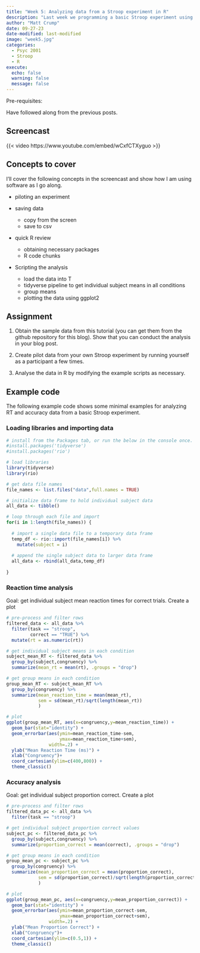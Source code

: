 ```yaml
---
title: "Week 5: Analyzing data from a Stroop experiment in R"
description: "Last week we programming a basic Stroop experiment using jspsych, and this week we take a quick look at analyzing the data using R."
author: "Matt Crump"
date: 09-27-23
date-modified: last-modified
image: "week5.jpg"
categories:
  - Psyc 2001
  - Stroop
  - R
execute:
  echo: false
  warning: false
  message: false
---
```


Pre-requisites:

Have followed along from the previous posts.

## Screencast

{{< video https://www.youtube.com/embed/wCxfCTXyguo >}}

## Concepts to cover

I'll cover the following concepts in the screencast and show how I am using software as I go along.

- piloting an experiment

- saving data
  - copy from the screen
  - save to csv
  
- quick R review
  - obtaining necessary packages
  - R code chunks
  
- Scripting the analysis
  - load the data into T
  - tidyverse pipeline to get individual subject means in all conditions
  - group means
  - plotting the data using ggplot2

## Assignment

1. Obtain the sample data from this tutorial (you can get them from the github repository for this blog). Show that you can conduct the analysis in your blog post.

2. Create pilot data from your own Stroop experiment by running yourself as a participant a few times.

3. Analyse the data in R by modifying the example scripts as necessary.

## Example code

The following example code shows some minimal examples for analyzing RT and accuracy data from a basic Stroop experiment.

### Loading libraries and importing data


```r
# install from the Packages tab, or run the below in the console once.
#install.packages('tidyverse')
#install.packages('rio')

# load libraries
library(tidyverse)
library(rio)

# get data file names
file_names <- list.files("data",full.names = TRUE)

# initialize data frame to hold individual subject data
all_data <- tibble()

# loop through each file and import
for(i in 1:length(file_names)) {
  
  # import a single data file to a temporary data frame
  temp_df <- rio::import(file_names[i]) %>%
    mutate(subject = i)
  
  # append the single subject data to larger data frame
  all_data <- rbind(all_data,temp_df)
  
}

```


### Reaction time analysis

Goal: get individual subject mean reaction times for correct trials. Create a plot

```r
# pre-process and filter rows
filtered_data <- all_data %>%
  filter(task == "stroop",
         correct == "TRUE") %>%
  mutate(rt = as.numeric(rt))

# get individual subject means in each condition
subject_mean_RT <- filtered_data %>%
  group_by(subject,congruency) %>%
  summarize(mean_rt = mean(rt), .groups = "drop")

# get group means in each condition
group_mean_RT <- subject_mean_RT %>%
  group_by(congruency) %>%
  summarize(mean_reaction_time = mean(mean_rt),
            sem = sd(mean_rt)/sqrt(length(mean_rt))
            )

# plot
ggplot(group_mean_RT, aes(x=congruency,y=mean_reaction_time)) +
  geom_bar(stat="identity") +
  geom_errorbar(aes(ymin=mean_reaction_time-sem,
                    ymax=mean_reaction_time+sem),
                width=.2) +
  ylab("Mean Reaction Time (ms)") +
  xlab("Congruency")+
  coord_cartesian(ylim=c(400,800)) +
  theme_classic()

```

### Accuracy analysis

Goal: get individual subject proportion correct. Create a plot

```r

# pre-process and filter rows
filtered_data_pc <- all_data %>%
  filter(task == "stroop")

# get individual subject proportion correct values
subject_pc <- filtered_data_pc %>%
  group_by(subject,congruency) %>%
  summarize(proportion_correct = mean(correct), .groups = "drop")

# get group means in each condition
group_mean_pc <- subject_pc %>%
  group_by(congruency) %>%
  summarize(mean_proportion_correct = mean(proportion_correct),
            sem = sd(proportion_correct)/sqrt(length(proportion_correct))
            )

# plot
ggplot(group_mean_pc, aes(x=congruency,y=mean_proportion_correct)) +
  geom_bar(stat="identity") +
  geom_errorbar(aes(ymin=mean_proportion_correct-sem,
                    ymax=mean_proportion_correct+sem),
                width=.2) +
  ylab("Mean Proportion Correct") +
  xlab("Congruency")+
  coord_cartesian(ylim=c(0.5,1)) +
  theme_classic()
```

